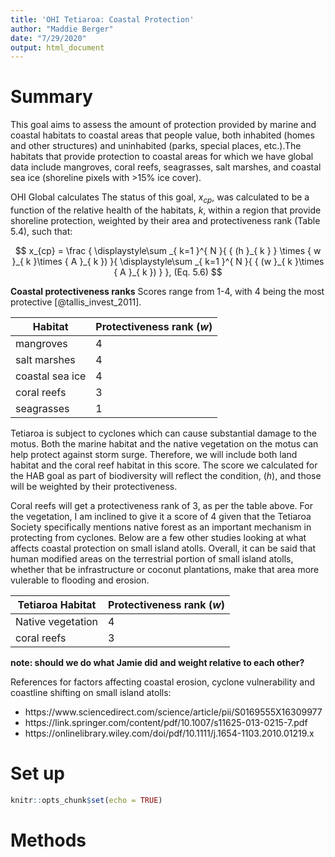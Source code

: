 ```yaml
---
title: 'OHI Tetiaroa: Coastal Protection'
author: "Maddie Berger"
date: "7/29/2020"
output: html_document
---
```


# Summary

This goal aims to assess the amount of protection provided by marine and coastal habitats to coastal areas that people value, both inhabited (homes and other structures) and uninhabited (parks, special places, etc.).The habitats that provide protection to coastal areas for which we have global data include mangroves, coral reefs, seagrasses, salt marshes, and coastal sea ice (shoreline pixels with >15% ice cover).

OHI Global calculates The status of this goal, $x_{cp}$, was calculated to be a function of the relative health of the habitats, $k$, within a region that provide shoreline protection, weighted by their area and protectiveness rank (Table 5.4), such that:

$$
x_{cp} = \frac { \displaystyle\sum _{ k=1 }^{ N }{ { (h }_{ k } } \times { w }_{ k }\times { A }_{ k }) }{ \displaystyle\sum _{ k=1 }^{ N }{ { (w }_{ k }\times { A }_{ k }) }  }, (Eq. 5.6)
$$


**Coastal protectiveness ranks**
Scores range from 1-4, with 4 being the most protective [@tallis_invest_2011].

Habitat | Protectiveness rank ($w$)
------- | -------------------------
mangroves | 4
salt marshes |4 
coastal sea ice | 4
coral reefs | 3 
seagrasses | 1

Tetiaroa is subject to cyclones which can cause substantial damage to the motus. Both the marine habitat and the native vegetation on the motus can help protect against storm surge. Therefore, we will include both land habitat and the coral reef habitat in this score. The score we calculated for the HAB goal as part of biodiversity will reflect the condition, ($h$), and those will be weighted by their protectiveness.

Coral reefs will get a protectiveness rank of 3, as per the table above. For the vegetation, I am inclined to give it a score of 4 given that the Tetiaroa Society specifically mentions native forest as an important mechanism in protecting from cyclones. Below are a few other studies looking at what affects coastal protection on small island atolls. Overall, it can be said that human modified areas on the terrestrial portion of small island atolls, whether that be infrastructure or coconut plantations, make that area more vulerable to flooding and erosion. 

Tetiaroa Habitat | Protectiveness rank ($w$)
------- | -------------------------
Native vegetation | 4
coral reefs |3 

**note: should we do what Jamie did and weight relative to each other?**

References for factors affecting coastal erosion, cyclone vulnerability and coastline shifting on small island atolls:

- https://www.sciencedirect.com/science/article/pii/S0169555X16309977
- https://link.springer.com/content/pdf/10.1007/s11625-013-0215-7.pdf
- https://onlinelibrary.wiley.com/doi/pdf/10.1111/j.1654-1103.2010.01219.x


# Set up

```r
knitr::opts_chunk$set(echo = TRUE)
```


# Methods